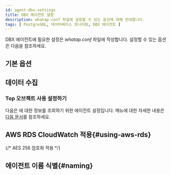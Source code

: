 ```yaml
---
id: agent-dbx-settings
title: DBX 에이전트 설정
description: whatap.conf 파일에 설정할 수 있는 옵션에 대해 안내합니다.
tags: [ PostgreSQL, 데이터베이스 모니터링, DBX 에이전트 ]
---
```



DBX 에이전트에 필요한 설정은 *whatap.conf* 파일에 작성합니다. 설정할 수 있는 옵션은 다음을 참조하세요.

## 기본 옵션


<Dbagentdbxbasicoption />    


## 데이터 수집


<Dbagentsettingdatacollection />   

### Top 오브젝트 사용 설정하기

다음은 <Cmdname sid="dbObjectInfo" />에 대한 정보를 조회하기 위한 에이전트 설정입니다. <Cmdname sid="dbObjectInfo" /> 메뉴에 대한 자세한 내용은 [다음 문서](analysis-top-object)를 참조하세요.


<Dbpgtopobjectagentsetting />


## AWS RDS CloudWatch 적용{#using-aws-rds}

<AWSRDSdesc name='db_postgresql_counter' />


<Dbagentaws />


{/* AES 256 암호화 적용 */}

<Dbaes256encrypt />  

## 에이전트 이름 식별{#naming}


<Dbsettingagentnamedetails />


<Dbagentdbxnaming /> 